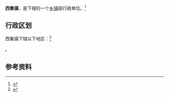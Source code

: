 {{中国乡级行政区|37/04/06/102/000}}

'''西集镇'''，是{{PRC admin/fullname|37/04/06/102/000|3}}下辖的一个[[乡镇|乡镇]]级行政单位。<ref>{{PRC admin/ref sgc|{{PRC admin/parent|37/04/06/102/000}}}}</ref>

== 行政区划 ==

西集镇下辖以下地区：<ref>{{PRC admin/ref sgc|37/04/06/102/000}}</ref>

{{PRC admin/children|37/04/06/102/000}}。

== 参考资料 ==

{{reflist}}

{{行政区划小作品}}
{{PRC admin/navcat|37/04/06/102/000}}